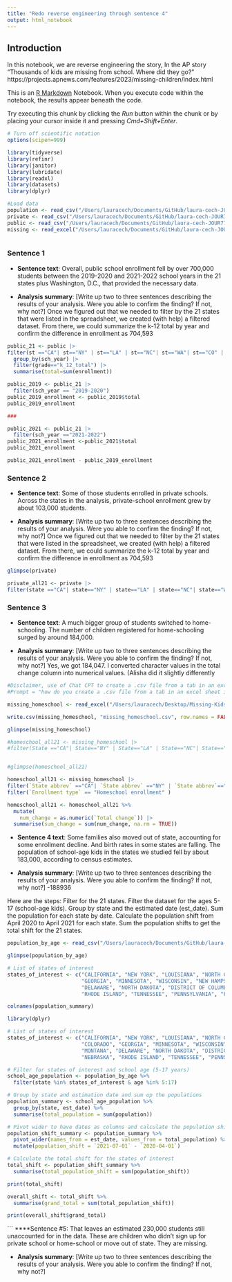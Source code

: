 ```yaml
---
title: "Redo reverse engineering through sentence 4"
output: html_notebook
---
```

## Introduction 

In this notebook, we are reverse engineering the story, In the AP story "Thousands of kids are missing from school. Where did they go?" https://projects.apnews.com/features/2023/missing-children/index.html

This is an [R Markdown](http://rmarkdown.rstudio.com) Notebook. When you execute code within the notebook, the results appear beneath the code. 

Try executing this chunk by clicking the *Run* button within the chunk or by placing your cursor inside it and pressing *Cmd+Shift+Enter*. 

```r
# Turn off scientific notation
options(scipen=999)

library(tidyverse)
library(refinr)
library(janitor)
library(lubridate)
library(readxl)
library(datasets)
library(dplyr)

```
```r
#Load data
population <- read_csv("/Users/lauracech/Documents/GitHub/laura-cech-JOUR772/reverse_engineering/data/population-by-age.csv")
private <- read_csv("/Users/lauracech/Documents/GitHub/laura-cech-JOUR772/reverse_engineering/data/private-enrollment-by-grade.csv")
public <- read_csv("/Users/lauracech/Documents/GitHub/laura-cech-JOUR772/reverse_engineering/data/public-enrollment-by-grade.csv")
missing <- read_excel("/Users/lauracech/Documents/GitHub/laura-cech-JOUR772/reverse_engineering/data/Missing-Kids-Summary-File.xlsx")
```
```r

```

### Sentence 1

* **Sentence text**: Overall, public school enrollment fell by over 700,000 students between the 2019-2020 and 2021-2022 school years in the 21 states plus Washington, D.C., that provided the necessary data.

* **Analysis summary**: [Write up two to three sentences describing the results of your analysis.  Were you able to confirm the finding? If not, why not?] Once we figured out that we needed to filter by the 21 states that were listed in the spreadsheet, we created (with help) a filtered dataset. From there, we could summarize the k-12 total by year and confirm the difference in enrollment as 704,593

```r
public_21 <- public |>
filter(st =="CA"| st=="NY" | st=="LA" | st=="NC"| st=="WA"| st=="CO" | st=="GA" | st=="MN" | st=="WI" | st=="NH" | st=="MA" | st=="MT" | st=="DE"| st=="ND" | st=="DC" | st=="SD" | st=="SC" | st=="NE" | st=="RI" | st=="TN" | st=="PA" | st=="FL") |>
  group_by(sch_year) |>
  filter(grade=="k_12_total") |>
  summarise(total=sum(enrollment))
```

```r

public_2019 <- public_21 |>
  filter(sch_year == "2019-2020")
public_2019_enrollment <- public_2019$total
public_2019_enrollment

###

public_2021 <- public_21 |>
  filter(sch_year =="2021-2022")
public_2021_enrollment <-public_2021$total
public_2021_enrollment

public_2021_enrollment - public_2019_enrollment

```


### Sentence 2 

* **Sentence text**: Some of those students enrolled in private schools. Across the states in the analysis, private-school enrollment grew by about 103,000 students.

* **Analysis summary**: [Write up two to three sentences describing the results of your analysis.  Were you able to confirm the finding? If not, why not?] Once we figured out that we needed to filter by the 21 states that were listed in the spreadsheet, we created (with help) a filtered dataset. From there, we could summarize the k-12 total by year and confirm the difference in enrollment as 704,593

```r
glimpse(private)
```

```r
private_all21 <- private |>
filter(state =="CA"| state=="NY" | state=="LA" | state=="NC"| state=="WA"| state=="CO" | state=="GA" | state=="MN" | state=="WI" | state=="NH" | state=="MA" | state=="MT" | state=="DE"| state=="ND" | state=="DC" | state=="SD" | state=="SC" | state=="NE" | state=="RI" | state=="TN" | state=="PA" | state=="FL")
```

### Sentence 3 

* **Sentence text**: A much bigger group of students switched to home-schooling. The number of children registered for home-schooling surged by around 184,000.

* **Analysis summary**: [Write up two to three sentences describing the results of your analysis.  Were you able to confirm the finding? If not, why not?] Yes, we got 184,047. I converted character values in the total change column into numerical values. (Alisha did it slightly differently

```r
#Disclaimer, use of Chat CPT to create a .csv file from a tab in an excel sheet
#Prompt = "how do you create a .csv file from a tab in an excel sheet in Rstudio?"

missing_homeschool <- read_excel("/Users/lauracech/Desktop/Missing-Kids-Summary-File copy.xlsx", sheet = "Enrollment Changes")

write.csv(missing_homeschool, "missing_homeschool.csv", row.names = FALSE)

glimpse(missing_homeschool)

#homeschool_all21 <- missing_homeschool |> 
#filter(State =="CA"| State=="NY" | State=="LA" | State=="NC"| State=="WA"| State=="CO" | State=="GA" | State=="MN" | #State=="WI" | State=="NH" | State=="MA" | State=="MT" | State=="DE"| State=="ND" | State=="DC" | State=="SD" | State=="SC" #| State=="NE" | State=="RI" | State=="TN" | State=="PA" | State=="FL")


#glimpse(homeschool_all21)
```
```r
homeschool_all21 <- missing_homeschool |> 
filter(`State abbrev` =="CA"| `State abbrev` =="NY" | `State abbrev`=="LA" | `State abbrev`=="NC"| `State abbrev`=="WA"| `State abbrev`=="CO" | `State abbrev`=="GA" | `State abbrev`=="MN" | `State abbrev`=="WI" | `State abbrev`=="NH" | `State abbrev`=="MA" | `State abbrev`=="MT" | `State abbrev`=="DE"| `State abbrev`=="ND" | `State abbrev`=="DC" | `State abbrev`=="SD" | `State abbrev`=="SC" | `State abbrev`=="NE" | `State abbrev`=="RI" | `State abbrev`=="TN" | `State abbrev`=="PA" | `State abbrev`=="FL") |> 
filter(`Enrollment type` == "Homeschool enrollment" ) 
```

```r
homeschool_all21 <- homeschool_all21 %>%
  mutate(
    num_change = as.numeric(`Total change`)) |>
  summarise(sum_change = sum(num_change, na.rm = TRUE))
```

* **Sentence 4 text**: Some families also moved out of state, accounting for some enrollment decline. And birth rates in some states are falling. The population of school-age kids in the states we studied fell by about 183,000, according to census estimates.

* **Analysis summary**: [Write up two to three sentences describing the results of your analysis.  Were you able to confirm the finding? If not, why not?] 
-188936

Here are the steps: 
Filter for the 21 states.
Filter the dataset for the ages 5-17 (school-age kids).
Group by state and the estimated date (est_date).
Sum the population for each state by date.
Calculate the population shift from April 2020 to April 2021 for each state.
Sum the population shifts to get the total shift for the 21 states.


```r
population_by_age <- read_csv("/Users/lauracech/Documents/GitHub/laura-cech-JOUR772/reverse_engineering/data/population-by-age.csv")
```

```r
glimpse(population_by_age)
```
```r
# List of states of interest
states_of_interest <- c("CALIFORNIA", "NEW YORK", "LOUISIANA", "NORTH CAROLINA", "WASHINGTON", "COLORADO",
                        "GEORGIA", "MINNESOTA", "WISCONSIN", "NEW HAMPSHIRE", "MASSACHUSETTS", "MONTANA", 
                        "DELAWARE", "NORTH DAKOTA", "DISTRICT OF COLUMBIA", "SOUTH DAKOTA", "NEBRASKA", 
                        "RHODE ISLAND", "TENNESSEE", "PENNSYLVANIA", "FLORIDA")

colnames(population_summary)


```

```r
library(dplyr)

# List of states of interest
states_of_interest <- c("CALIFORNIA", "NEW YORK", "LOUISIANA", "NORTH CAROLINA", "WASHINGTON", 
                        "COLORADO", "GEORGIA", "MINNESOTA", "WISCONSIN", "NEW HAMPSHIRE", "MASSACHUSETTS", 
                        "MONTANA", "DELAWARE", "NORTH DAKOTA", "DISTRICT OF COLUMBIA", "SOUTH DAKOTA", 
                        "NEBRASKA", "RHODE ISLAND", "TENNESSEE", "PENNSYLVANIA", "FLORIDA")

# Filter for states of interest and school age (5-17 years)
school_age_population <- population_by_age %>%
  filter(state %in% states_of_interest & age %in% 5:17)

# Group by state and estimation date and sum up the populations
population_summary <- school_age_population %>%
  group_by(state, est_date) %>%
  summarise(total_population = sum(population))

# Pivot wider to have dates as columns and calculate the population shift
population_shift_summary <- population_summary %>%
  pivot_wider(names_from = est_date, values_from = total_population) %>%
  mutate(population_shift = `2021-07-01` - `2020-04-01`)

# Calculate the total shift for the states of interest
total_shift <- population_shift_summary %>%
  summarise(total_population_shift = sum(population_shift))

print(total_shift)

```
```r
overall_shift <- total_shift %>%
  summarise(grand_total = sum(total_population_shift))

print(overall_shift$grand_total)
```

```
****Sentence #5: That leaves an estimated 230,000 students still unaccounted for in the data. These are children who didn’t sign up for private school or home-school or move out of state. They are missing.

* **Analysis summary**: [Write up two to three sentences describing the results of your analysis.  Were you able to confirm the finding? If not, why not?]
